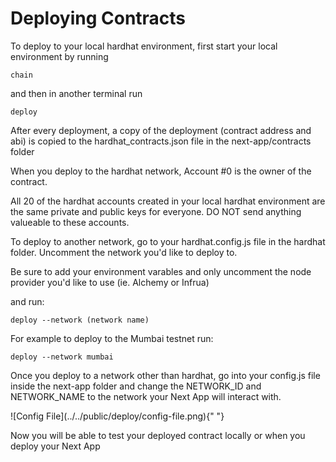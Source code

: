 
# Deploying Contracts

To deploy to your local hardhat environment, first start your local environment by running

<Code terminal>chain</Code>

and then in another terminal run

<Code terminal>deploy</Code>

After every deployment, a copy of the deployment (contract address and abi) is copied to the hardhat_contracts.json file in the next-app/contracts folder

When you deploy to the hardhat network, Account #0 is the owner of the contract.

<Callout emoji="⚠️">
  All 20 of the hardhat accounts created in your local hardhat environment are
  the same private and public keys for everyone. DO NOT send anything valueable
  to these accounts.
</Callout>

To deploy to another network, go to your hardhat.config.js file in the hardhat folder. Uncomment the network you'd like to deploy to.

Be sure to add your environment varables and only uncomment the node provider you'd like to use (ie. Alchemy or Infrua)

and run:

<Code terminal>deploy --network (network name)</Code>

For example to deploy to the Mumbai testnet run:

<Code terminal>deploy --network mumbai</Code>

Once you deploy to a network other than hardhat, go into your config.js file inside the next-app folder and change the NETWORK_ID and NETWORK_NAME to the network your Next App will interact with.

<Bleed>
  <div className="flex justify-center">
    ![Config File](../../public/deploy/config-file.png){" "}
  </div>
</Bleed>

Now you will be able to test your deployed contract locally or when you deploy your Next App
